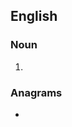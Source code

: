 ==English==

===Noun===
{{head|en|noun plural form}}

# {{plural of|nanofiber|lang=en}}

===Anagrams===
* {{anagrams|en|Febronians|nanofibres}}